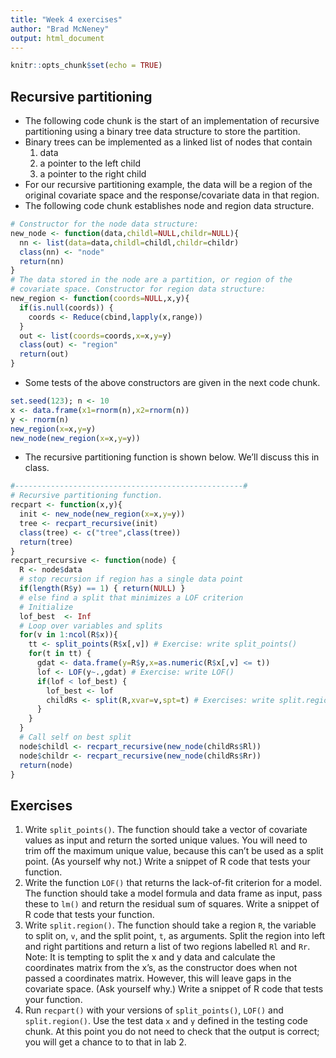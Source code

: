```yaml
---
title: "Week 4 exercises"
author: "Brad McNeney"
output: html_document
---
```


```r
knitr::opts_chunk$set(echo = TRUE)
```


## Recursive partitioning

* The following code chunk is the start of an implementation
of recursive partitioning using a binary tree data structure
to store the partition.
* Binary trees can be implemented as a linked list of nodes that
contain 
    1. data
    2. a pointer to the left child
    3. a pointer to the right child
* For our recursive partitioning example, the data will be 
a region of the original covariate space and the response/covariate data
in that region.
* The following code chunk establishes node and region data structure.

```r
# Constructor for the node data structure:
new_node <- function(data,childl=NULL,childr=NULL){
  nn <- list(data=data,childl=childl,childr=childr)
  class(nn) <- "node"
  return(nn)
}
# The data stored in the node are a partition, or region of the 
# covariate space. Constructor for region data structure:
new_region <- function(coords=NULL,x,y){
  if(is.null(coords)) {
    coords <- Reduce(cbind,lapply(x,range))
  }
  out <- list(coords=coords,x=x,y=y)
  class(out) <- "region"
  return(out)
}
```

* Some tests of the above constructors are given in the next code chunk.

```r
set.seed(123); n <- 10
x <- data.frame(x1=rnorm(n),x2=rnorm(n))
y <- rnorm(n)
new_region(x=x,y=y)
new_node(new_region(x=x,y=y))
```

* The recursive partitioning function is shown below. We'll discuss
this in class.

```r
#---------------------------------------------------#
# Recursive partitioning function.
recpart <- function(x,y){
  init <- new_node(new_region(x=x,y=y))
  tree <- recpart_recursive(init)
  class(tree) <- c("tree",class(tree))
  return(tree)
}
recpart_recursive <- function(node) {
  R <- node$data
  # stop recursion if region has a single data point
  if(length(R$y) == 1) { return(NULL) }
  # else find a split that minimizes a LOF criterion
  # Initialize
  lof_best  <- Inf
  # Loop over variables and splits
  for(v in 1:ncol(R$x)){ 
    tt <- split_points(R$x[,v]) # Exercise: write split_points()
    for(t in tt) { 
      gdat <- data.frame(y=R$y,x=as.numeric(R$x[,v] <= t))
      lof <- LOF(y~.,gdat) # Exercise: write LOF()
      if(lof < lof_best) { 
        lof_best <- lof
        childRs <- split(R,xvar=v,spt=t) # Exercises: write split.region()
      }
    }
  } 
  # Call self on best split
  node$childl <- recpart_recursive(new_node(childRs$Rl))
  node$childr <- recpart_recursive(new_node(childRs$Rr))
  return(node)
}
```

## Exercises

1. Write `split_points()`. The function should take 
a vector of covariate values as input and return the sorted 
unique values.  You will need to trim off the maximum unique value, 
because this can't be used as a split point. (As yourself why not.)
Write a snippet of R code that tests your function.
2. Write the function `LOF()` that returns the lack-of-fit criterion
for a model. The function should take a model formula and
data frame as input, pass these to `lm()` and return the
residual sum of squares. 
Write a snippet of R code that tests your function.
3. Write `split.region()`. The function should take a
region `R`, the variable to split on, `v`, and the split point, `t`,
as arguments. Split the region into left and right 
partitions and return a list of two regions labelled
`Rl` and `Rr`. Note: It is tempting to split the x and y data
and calculate the coordinates matrix from the x's, as the constructor
does when not passed a coordinates matrix. However, this will
leave gaps in the covariate space. (Ask yourself why.)
Write a snippet of R code that tests your function.
4. Run `recpart()` with your versions of `split_points()`,
`LOF()` and `split.region()`. Use the test data `x` and `y` 
defined in the testing code chunk. At this point you do
not need to check that the output is correct; you will get 
a chance to to that in lab 2.
